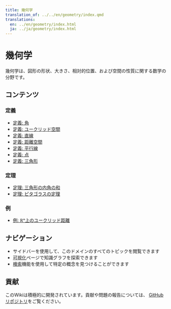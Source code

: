 ```yaml
---
title: 幾何学
translation_of: ../../en/geometry/index.qmd
translations:
  en: ../en/geometry/index.html
  ja: ../ja/geometry/index.html
---
```


# 幾何学

幾何学は、図形の形状、大きさ、相対的位置、および空間の性質に関する数学の分野です。

## コンテンツ

### 定義

- [定義: 角](def-angle.qmd)
- [定義: ユークリッド空間](def-euclidean-space.qmd)
- [定義: 直線](def-line.qmd)
- [定義: 距離空間](def-metric-space.qmd)
- [定義: 平行線](def-parallel.qmd)
- [定義: 点](def-point.qmd)
- [定義: 三角形](def-triangle.qmd)

### 定理

- [定理: 三角形の内角の和](thm-angle-sum-triangle.qmd)
- [定理: ピタゴラスの定理](thm-pythagorean.qmd)

### 例

- [例: ℝⁿ上のユークリッド距離](ex-euclidean-metric.qmd)

## ナビゲーション

- サイドバーを使用して、このドメインのすべてのトピックを閲覧できます
- [可視化](../../visualizations-ja.html)ページで知識グラフを探索できます
- [検索](../../search-ja.html)機能を使用して特定の概念を見つけることができます

## 貢献

このWikiは積極的に開発されています。貢献や問題の報告については、
[GitHubリポジトリ](https://github.com/RK0429/ModernMath)をご覧ください。
